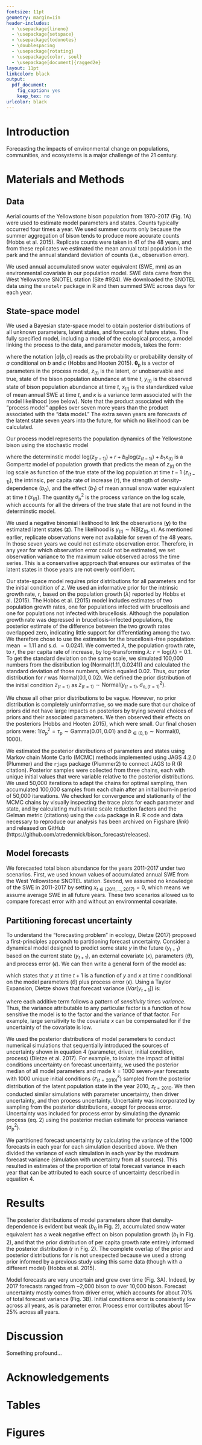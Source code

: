 ```yaml
---
fontsize: 11pt
geometry: margin=1in
header-includes:
  - \usepackage{lineno}
  - \usepackage{setspace}
  - \usepackage{todonotes}
  - \doublespacing
  - \usepackage{rotating}
  - \usepackage{color, soul}
  - \usepackage[document]{ragged2e}
layout: 11pt
linkcolor: black
output:
  pdf_document:
    fig_caption: yes
    keep_tex: no
urlcolor: black
---
```



\begin{singlespace}

\begin{center}

\Large{\textbf{Quantifying the limits to forecasting the impacts of environmental change on the Yellowstone bison population}}

\renewcommand*{\thefootnote}{\fnsymbol{footnote}}

\vspace{1em}

\normalsize{Andrew T. Tredennick\textsuperscript{1}, others...}

\vspace{1em}

\textit{\small{\textsuperscript{1}Department of Wildland Resources and the Ecology Center, 5230 Old Main Hill, Utah State University, Logan, Utah 84322 USA}}

\end{center}

\vspace{2em}

\textbf{Running Head}: Limits to bison forecasting

\textbf{Corresponding Author}: \\
\hspace{2em}Andrew Tredennick \\  
\hspace{2em}Department of Wildland Resources and the Ecology Center\\
\hspace{2em}Utah State University \\
\hspace{2em}5230 Old Main Hill \\
\hspace{2em}Logan, Utah 84322 USA \\
\hspace{2em}Phone: +1-970-443-1599 \\
\hspace{2em}Fax: +1-435-797-3796 \\
\hspace{2em}Email: atredenn@gmail.com

\end{singlespace}
\renewcommand*{\thefootnote}{\arabic{footnote}}
\setcounter{footnote}{0}

\linenumbers{}

\newpage{}

\begin{abstract}
Making ecological forecasts requires bringing together data with models that can project states under future environmental conditions.
An interesting, but often overlooked, complication of ecological forecasting is that the state of interest (e.g., population abundance) is often impacted by an environmental covariate (e.g., precipitation) that itself must be forecast.
In many cases the limits to ecological forecasting lie in the environmental covariates we choose, because even if those covariates produce better understanding of the system, uncertainty in their forecast will propogate through to impact the uncertainty of the focal state.
Thus, understanding when and by how much forecasts are limited by the uncertainty of environmental covariates is an urgent need.
Here we use new methods to explicitly quantify the different sources of uncertainty on forecasts of the Yellowstone bison population.
We fit a Bayesian state-space model to 41 years of population counts assuming Gompertz population growth with an environmental effect of annual accumulated snow water equivalent.
We made forecasts for an additional seven years and found (1) that including known values of mean annual snow water equivalent increased out-of-sample forecast accuracy and (2) that xx - xx\% of forecast error was associated with uncertainty in future projections of snow water equivalent.
In comparison, only x\% of forecast error was associated with uncertainty in initial conditions (e.g., population state at $t-1$), and fell to x\% at a forecast horizon of seven years.
We used simulations to show how forecast error decreased with increased precision of snow water equivalent forecasts.
Our findings highlight the necessity of partitioning forecast error into quantifiable components.
Only then can key limitations be identified.
In our case, more precise observations of bison population abundance will not lead to better forecasts.
To better forecast the impacts of environmental change on the Yellowstone bison population using our particular model, we need better forecasts of the environmental change itself.

\vspace{1em}

\emph{Key words: Bayesian state-space model;} Bison bison\emph{; ecological forecasting; population model; Yellowstone National Park, USA; uncertainty.}

\end{abstract}


# Introduction

Forecasting the impacts of environmental change on populations, communities, and ecosystems is a major challenge of the 21\textsuperscript{st} century.

# Materials and Methods

##  Data
Aerial counts of the Yellowstone bison population from 1970-2017 (Fig. 1A) were used to estimate model parameters and states.
Counts typically occurred four times a year.
We used summer counts only because the summer aggregation of bison tends to produce more accurate counts (Hobbs et al. 2015).
Replicate counts were taken in 41 of the 48 years, and from these replicates we estimated the mean annual total population in the park and the annual standard deviation of counts (i.e., observation error).

We used annual accumulated snow water equivalent (SWE, mm) as an environmental covariate in our population model.
SWE data came from the West Yellowstone SNOTEL station (Site #924).
We downloaded the SNOTEL data using the ```snotelr``` package in R and then summed SWE across days for each year.

##  State-space model
We used a Bayesian state-space model to obtain posterior distributions of all unknown parameters, latent states, and forecasts of future states.
The fully specified model, including a model of the ecological process, a model linking the process to the data, and parameter models, takes the form:

\vspace{-2em}

\begin{align}
\left[ \boldsymbol{\theta}_\text{p}, \kappa, z_{(t)} | y_{(t)}, x_{(t)} \right ] &\propto \prod_{t=2}^{48} \underbrace{\left[ z_{(t)} | \boldsymbol{\theta}_\text{p}, z_{(t-1)}, x_{(t)} \right]}_{\text{process}} \prod_{t=1}^{41} \underbrace{\left[ y_{(t)} | \kappa, z_{(t)} \right]}_{\text{data}} \underbrace{\left[ \boldsymbol{\theta}_\text{p}, \kappa, z_{(t=1)}\right]}_{\text{parameters}},
\end{align}

where the notation $[a|b,c]$ reads as the probability or probability density of *a* conditional on *b* and *c* (Hobbs and Hooten 2015).
$\boldsymbol{\theta}_\text{p}$ is a vector of parameters in the process model, $z_{(t)}$ is the latent, or unobservable and true, state of the bison population abundance at time *t*, $y_{(t)}$ is the observed state of bison population abundance at time *t*, $x_{(t)}$ is the standardized value of mean annual SWE at time *t*, and $\kappa$ is a variance term associated with the model likelihood (see below).
Note that the product associated with the "process model" applies over seven more years than the product associated with the "data model."
The extra seven years are forecasts of the latent state seven years into the future, for which no likelihood can be calculated.

Our process model represents the population dynamics of the Yellowstone bison using the stochastic model

\vspace{-2em}

\begin{align}
\text{log}(z_{(t)}) \sim \text{Normal}\left( \text{log}(z_{(t-1)}) + r + b_0 \text{log}(z_{(t-1)}) + b_1 x_{(t)}, \sigma^2_\text{p} \right),
\end{align}

where the determinstic model $\text{log}(z_{(t-1)}) + r + b_0 \text{log}(z_{(t-1)}) + b_1 x_{(t)}$ is a Gompertz model of population growth that predicts the mean of $z_{(t)}$ on the log scale as function of the true state of the log population at time $t-1$ ($z_{(t-1)}$), the intrinsic, per capita rate of increase (*r*), the strength of density-dependence ($b_0$), and the effect ($b_1$) of mean annual snow water equivalent at time *t* ($x_{(t)}$).
The quantity $\sigma^2_\text{p}$ is the process variance on the log scale, which accounts for all the drivers of the true state that are not found in the determinstic model.

We used a negative binomial likelihood to link the observations ($\textbf{y}$) to the estimated latent states ($\textbf{z}$).
The likelihood is $y_{(t)} \sim \text{NB} \left(  z_{(t)} , \kappa \right)$.
As mentioned earlier, replicate observations were not available for seven of the 48 years.
In those seven years we could not estimate observation error.
Therefore, in any year for which observation error could not be estimated, we set observation variance to the maximum value observed across the time series.
This is a conservative appproach that ensures our estimates of the latent states in those years are not overly confident.

Our state-space model requires prior distributions for all parameters and for the initial condition of $z$.
We used an informative prior for the intrinsic growth rate, $r$, based on the population growth ($\lambda$) reported by Hobbs et al. (2015).
The Hobbs et al. (2015) model includes estimates of two population growth rates, one for populations infected with brucellosis and one for populations not infected with brucellosis.
Although the population growth rate was depressed in brucellosis-infected populations, the posterior estimate of the difference between the two growth rates overlapped zero, indicating little support for differentiating among the two.
We therefore chose to use the estimates for the brucellosis-free population: mean $= 1.11$ and s.d. $=0.0241$.
We converted $\lambda$, the population growth rate, to $r$, the per capita rate of increase, by log-transforming $\lambda$: $r = \text{log}(\lambda) = 0.1$.
To get the standard deviation on the same scale, we simulated 100,000 numbers from the distribution $\log(\text{Normal}(1.11,0.0241))$ and calculated the standard deviation of those numbers, which equaled 0.02.
Thus, our prior distribution for $r$ was $\text{Normal}(0.1, 0.02)$.
We defined the prior distribution of the initial condition $z_{(t=1)}$ as  $z_{(t=1)} \sim \text{Normal} \left(y_{(t=1)}, \sigma^2_{\text{o},(t=1)} \right)$.

We chose all other prior distributions to be vague.
However, no prior distribution is completely uninformative, so we made sure that our choice of priors did not have large impacts on posteriors by trying several choices of priors and their associated parameters. 
We then observed their effects on the posteriors (Hobbs and Hooten 2015), which were small.
Our final chosen priors were: $1/\sigma^2_{\text{p}} = \tau_\text{p} \sim \text{Gamma}(0.01,0.01)$ and $b_{\in (0,1)} \sim \text{Normal}(0,1000)$.

We estimated the posterior distributions of parameters and states using Markov chain Monte Carlo (MCMC) methods implemented using JAGS 4.2.0 (Plummer) and the ```rjags``` package (Plummer2) to connect JAGS to R (R citation).
Posterior samples were collected from three chains, each with unique initial values that were variable relative to the posterior distributions.
We used 50,000 iterations to adapt the chains for optimal sampling, then accumulated 100,000 samples from each chain after an initial burn-in period of 50,000 itareations.
We checked for convergence and stationarity of the MCMC chains by visually inspecting the trace plots for each parameter and state, and by calculating multivariate scale reduction factors and the Gelman metric (citations) using the ```coda``` package in R.
R code and data necessary to reproduce our analysis has been archived on Figshare (*link*) and released on GitHub (https://github.com/atredennick/bison_forecast/releases).


##  Model forecasts

We forecasted total bison abundance for the years 2011-2017 under two scenarios.
First, we used known values of accumulated annual SWE from the West Yellowstone SNOTEL station.
Sevond, we assumed no knowledge of the SWE in 2011-2017 by setting $x_{t \in (2011,\dots,2017)} = 0$, which means we assume average SWE in all future years.
These two scenarios allowed us to compare forecast error with and without an environmental covariate.


##  Partitioning forecast uncertainty

To understand the "forecasting problem" in ecology, Dietze (2017) proposed a first-principles approach to partitioning forecast uncertainty.
Consider a dynamical model designed to predict some state *y* in the future ($y_{t+1}$) based on the current state ($y_{t+1}$), an external covariate ($x$), parameters ($\theta$), and process error ($\epsilon$).
We can then write a general form of the model as:

\vspace{-2em}

\begin{align}
y_{t+1} = f(y_t, x_t|\theta) + \epsilon,
\end{align}

which states that $y$ at time $t+1$ is a function of $y$ and $x$ at time $t$ conditional on the model parameters ($\theta$) plus process error ($\epsilon$).
Using a Taylor Expansion, Dietze shows that forecast variance ($Var[y_{t+1}]$) is:

\vspace{-2em}

\begin{align}
Var[y_{t+1}] = \underbrace{\left(\frac{\delta f}{\delta y} \right)^2}_{\text{stability}} 
               \underbrace{\vphantom{ \left(\frac{\delta f}{\delta y} \right)^2 } Var[y_t]}_{\text{IC uncert.}} +
               \underbrace{\vphantom{ \left(\frac{\delta f}{\delta y} \right)^2 }\left(\frac{\delta f}{\delta x} \right)^2}_{\text{driver sens.}} 
               \underbrace{\vphantom{ \left(\frac{\delta f}{\delta y} \right)^2 } Var[x_t]}_{\text{driver uncert.}} +
               \underbrace{\vphantom{ \left(\frac{\delta f}{\delta y} \right)^2 }\left(\frac{\delta f}{\delta \theta} \right)^2}_{\text{param sens.}}
               \underbrace{\vphantom{ \left(\frac{\delta f}{\delta y} \right)^2 } Var[\theta]}_{\text{param. uncert.}} +
               \underbrace{\vphantom{ \left(\frac{\delta f}{\delta y} \right)^2 } Var[\epsilon]}_{\text{process error}},
\end{align}

where each additive term follows a pattern of *sensitivity* times *variance*.
Thus, the variance attributable to any particular factor is a function of how sensitive the model is to the factor and the variance of that factor.
For example, large sensitivity to the covariate $x$ can be compensated for if the uncertainty of the covariate is low.

We used the posterior distributions of model parameters to conduct numerical simulations that sequentially introduced the sources of uncertainty shown in equation 4 (parameter, driver, initial condition, process) (Dietze et al. 2017).
For example, to isolate the impact of initial conditions uncertainty on forecast uncertainty, we used the posterior median of all model parameters and made $k=1000$ seven-year forecasts with 1000 unique initial conditions ($z^k_{(t=\text{2010})}$) sampled from the posterior distribution of the latent population state in the year 2010, $z_{t=\text{2010}}$.
We then conducted similar simulations with parameter uncertainty, then driver uncertainty, and then process uncertainty.
Uncertainty was incorporated by sampling from the posterior distributions, except for process error.
Uncertainty was included for process error by simulating the dynamic process (eq. 2) using the posterior median estimate for process variance ($\sigma^2_{\text{p}}$).

We partitioned forecast uncertainty by calculating the variance of the 1000 forecasts in each year for each simulation described above.
We then divided the variance of each simulation in each year by the maximum forecast variance (simulation with uncertainty from all sources).
This resulted in estimates of the proportion of total forecast variance in each year that can be attributed to each source of uncertainty described in equation 4.


# Results

The posterior distributions of model parameters show that density-dependence is evident but weak ($b_0$ in Fig. 2), accumulated snow water equivalent has a weak negative effect on bison population growth ($b_1$ in Fig. 2), and that the prior distribution of per capita growth rate entirely informed the posterior distribution ($r$ in Fig. 2).
The complete overlap of the prior and posterior distributions for $r$ is not unexpected because we used a strong prior informed by a previous study using this same data (though with a different model) (Hobbs et al. 2015).

Model forecasts are very uncertain and grew over time (Fig. 3A).
Indeed, by 2017 forecasts ranged from ~2,000 bison to over 10,000 bison.
Forecast uncertainty mostly comes from driver error, which accounts for about 70\% of total forecast variance (Fig. 3B).
Initial conditions error is consistently low across all years, as is parameter error.
Process error contributes about 15-25\% across all years.


# Discussion

Something profound...

# Acknowledgements

\newpage{}

# Tables

\newpage{}

# Figures

\begin{figure}[!ht]
  \centering
      \includegraphics{../figures/bison_data_plots.png}
  \caption{Time series of (A) annual summer counts of Yellowstone bison (mean $\pm$ 1 S.D.) and (B) accumulated annual snow water equivalent from the West Yellowston SNOTEL station. These data were used to estimate parameters and states in our model. Blue points are training data, orange points are validation data for which we made forecasts.}
\end{figure}

\newpage{}

\begin{figure}[!ht]
  \centering
      \includegraphics{../figures/bison_post_params.png}
  \caption{Posterior distributions of select model parameters: $b=$ density-dependence, $b_1=$ effect of SWE, $r=$ per capita growth rate, $\sigma_{\text{p}}=$ process error. The orange line in the panel for $r$ is the informed prior distribution. Prior distributions are not shown for other parameters because they are not visible on the scale of the posteriors.}
\end{figure}

\newpage{}

\begin{figure}[!ht]
  \centering
      \includegraphics[height=6in]{../figures/bison_combined.png}
  \caption{(A) Posterior predictions (before dashed vertical line) and forecasts (after dashed vertical line) of the Yellowstone bison population. Solid line is the median of the posterior predictive distribution and the shaded area is the 95\% Bayesian credible interval. Forecasts shown here were made using known values of accumulated snow water equivalent in each year. (B) Partitioned forecast variance using a numerical approach.}
\end{figure}
